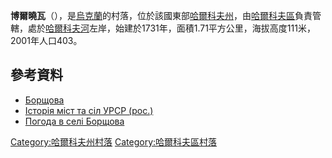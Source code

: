 {{coord|50|9|47|N|36|24|32|E|scale:100000_region:UA|display=title}}

'''博爾曉瓦'''（{{lang-uk|Борщова}}），是[[烏克蘭|烏克蘭]]的村落，位於該國東部[[哈爾科夫州|哈爾科夫州]]，由[[哈爾科夫區|哈爾科夫區]]負責管轄，處於[[哈爾科夫河|哈爾科夫河]]左岸，始建於1731年，面積1.71平方公里，海拔高度111米，2001年人口403。

==參考資料==
*[http://w1.c1.rada.gov.ua/pls/z7502/A005?rdat1=06.09.2011&rf7571=34083 Борщова]{{dead link|date=2017年11月 |bot=InternetArchiveBot |fix-attempted=yes }}
* [https://web.archive.org/web/20110513111323/http://www.igsu.org.ua/Harkovskja.obl/Harxkovskij.rajon/ZHovtnevoe.html Історія міст та сіл УРСР (рос.)]
* [http://weather.in.ua/ua/har'kovskaja/1909 Погода в селі Борщова] {{Wayback|url=http://weather.in.ua/ua/har'kovskaja/1909 |date=20160323021053 }}

{{DEFAULTSORT:Борщова}}
[[Category:哈爾科夫州村落|Category:哈爾科夫州村落]]
[[Category:哈爾科夫區村落|Category:哈爾科夫區村落]]


{{Kharkiv-geo-stub}}